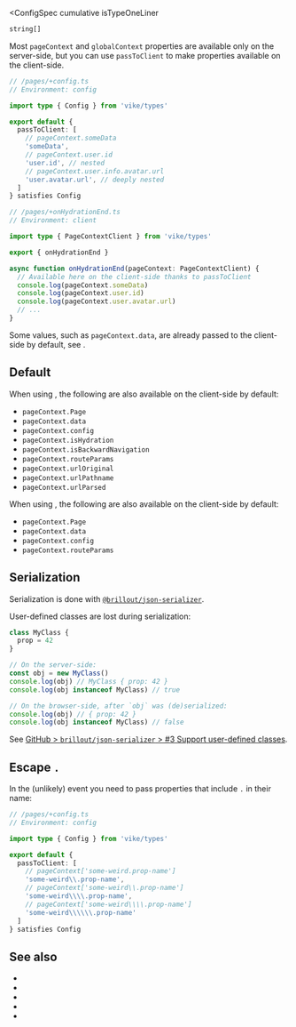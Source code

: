 
<ConfigSpec
  cumulative
  isTypeOneLiner
>
```ts ts-only
string[]
```
</ConfigSpec>

Most <Link href="/pageContext">`pageContext`</Link> and <Link href="/globalContext">`globalContext`</Link> properties are available only on the server-side, but you can use `passToClient` to make properties available on the client-side.

```ts
// /pages/+config.ts
// Environment: config

import type { Config } from 'vike/types'

export default {
  passToClient: [
    // pageContext.someData
    'someData',
    // pageContext.user.id
    'user.id', // nested
    // pageContext.user.info.avatar.url
    'user.avatar.url', // deeply nested
  ]
} satisfies Config
```

```ts
// /pages/+onHydrationEnd.ts
// Environment: client

import type { PageContextClient } from 'vike/types'

export { onHydrationEnd }

async function onHydrationEnd(pageContext: PageContextClient) {
  // Available here on the client-side thanks to passToClient
  console.log(pageContext.someData)
  console.log(pageContext.user.id)
  console.log(pageContext.user.avatar.url)
  // ...
}
```

Some values, such as `pageContext.data`, are already passed to the client-side by default, see <Link href="#default" />.


## Default

When using <Link href="/client-routing" noBreadcrumb={true} />, the following are also available on the client-side by default:
 - `pageContext.Page`
 - `pageContext.data`
 - `pageContext.config`
 - `pageContext.isHydration`
 - `pageContext.isBackwardNavigation`
 - `pageContext.routeParams`
 - `pageContext.urlOriginal`
 - `pageContext.urlPathname`
 - `pageContext.urlParsed`

When using <Link href="/server-routing" noBreadcrumb={true} />, the following are also available on the client-side by default:
 - `pageContext.Page`
 - `pageContext.data`
 - `pageContext.config`
 - `pageContext.routeParams`


## Serialization

Serialization is done with [`@brillout/json-serializer`](https://github.com/brillout/json-serializer).

User-defined classes are lost during serialization:

```ts
class MyClass {
  prop = 42
}

// On the server-side:
const obj = new MyClass()
console.log(obj) // MyClass { prop: 42 }
console.log(obj instanceof MyClass) // true

// On the browser-side, after `obj` was (de)serialized:
console.log(obj) // { prop: 42 }
console.log(obj instanceof MyClass) // false
```

See [GitHub > `brillout/json-serializer` > #3 Support user-defined classes](https://github.com/brillout/json-serializer/issues/3).


## Escape `.`

In the (unlikely) event you need to pass properties that include `.` in their name:

```ts
// /pages/+config.ts
// Environment: config

import type { Config } from 'vike/types'

export default {
  passToClient: [
    // pageContext['some-weird.prop-name']
    'some-weird\\.prop-name',
    // pageContext['some-weird\\.prop-name']
    'some-weird\\\\.prop-name',
    // pageContext['some-weird\\\\.prop-name']
    'some-weird\\\\\\.prop-name'
  ]
} satisfies Config
```


## See also

- <Link href="/pageContext" />
- <Link href="/globalContext" />
- <Link href="/usePageContext" />
- <Link href="/pageContext.json" />
- <Link href="/settings" />
